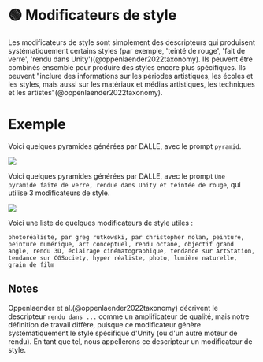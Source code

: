 
# 🟢 Modificateurs de style

Les modificateurs de style sont simplement des descripteurs qui produisent systématiquement
certains styles (par exemple, 'teinté de rouge', 'fait de verre', 'rendu dans Unity')(@oppenlaender2022taxonomy). Ils peuvent être combinés ensemble pour
produire des styles encore plus spécifiques. Ils peuvent "inclure des informations sur les périodes artistiques, les écoles et les styles, mais aussi sur les matériaux et médias artistiques, les techniques et les artistes"(@oppenlaender2022taxonomy).

# Exemple

Voici quelques pyramides générées par DALLE, avec le prompt `pyramid`.

<div style={{ textAlign: "center" }}>
  <Image
    src="/docs/assets/images_chapter/pyramids.webp"
    width={2340}
    height={592}
    style={{ width: "750px", margin: "auto" }}
  />
</div>

Voici quelques pyramides générées par DALLE, avec le prompt `Une pyramide faite de verre, rendue dans Unity et teintée de rouge`, qui utilise 3 modificateurs de style.

<div style={{ textAlign: "center" }}>
  <Image
    src="/docs/assets/images_chapter/red_pyramids.webp"
    width={2340}
    height={592}
    style={{ width: "750px", margin: "auto" }}
  />
</div>

Voici une liste de quelques modificateurs de style utiles :

```text
photoréaliste, par greg rutkowski, par christopher nolan, peinture, peinture numérique, art conceptuel, rendu octane, objectif grand angle, rendu 3D, éclairage cinématographique, tendance sur ArtStation, tendance sur CGSociety, hyper réaliste, photo, lumière naturelle, grain de film
```

## Notes

Oppenlaender et al.(@oppenlaender2022taxonomy) décrivent le descripteur `rendu dans ...`
comme un amplificateur de qualité, mais notre définition de travail diffère, puisque ce modificateur génère systématiquement le style spécifique d'Unity (ou d'un autre moteur de rendu). En tant que tel, nous appellerons ce descripteur un modificateur de style.
